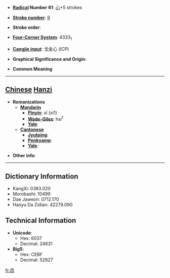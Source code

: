 * '''[[Wiktionary:Chinese radical index| Radical]] Number 61''': [[Wiktionary:Chinese radical index 心|心]]+5 strokes

* '''[[Wiktionary:Chinese total strokes index|Stroke number]]''': [[Wiktionary:Chinese total strokes index 9|9]]

* '''Stroke order''': 

* '''[[Wiktionary:Chinese four corner index|Four-Corner System]]''': 4333<sub>1</sub>

* '''[[Wiktionary:Chinese Cangjie index|Cangjie input]]''': 戈金心 (ICP)

* '''Graphical Significance and Origin''': 

* '''Common Meaning'''

----

== [[Chinese]] [[Hanzi]] ==

* '''Romanizations'''
** '''[[Mandarin]]'''
*** '''[[Pinyin]]''': xī (xi1)
*** '''[[Wade-Giles]]''': hsi<sup>1</sup>
*** '''[[Yale]]''': 
** '''[[Cantonese]]'''
*** '''[[Jyutping]]''':
*** '''[[Penkyamp]]''': 
*** '''[[Yale]]''': 

* '''Other info''': 

----

== Dictionary Information ==

* KangXi: 0383.020
* Morobashi: 10499
* Dae Jaweon: 0712.170
* Hanyu Da Zidian: 42279.090

== Technical Information ==

* '''Unicode''':
** Hex: 6037
** Decimal: 24631
* '''Big5''':
** Hex: CEBF
** Decimal: 52927

[[fr:怷]]
